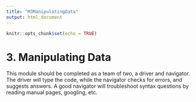 ```yaml
---
title: "M3ManipulatingData"
output: html_document
---
```


```r
knitr::opts_chunk$set(echo = TRUE)
```

# 3. Manipulating Data


This module should be completed as a team of two, a driver and navigator. The driver will type the code, while the navigator checks for errors, and suggests answers. A good navigator will troubleshoot syntax questions by reading manual pages, googling, etc. 
